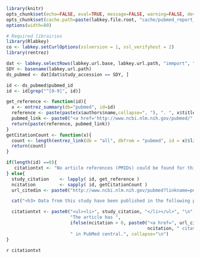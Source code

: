 ```r
library(knitr)
opts_chunk$set(echo=FALSE, eval=TRUE, message=FALSE, warning=FALSE, dev="png", fig.width=6, fig.height=4, dpi=100, autodep=FALSE)
opts_chunk$set(cache.path=paste(labkey.file.root, "cache/pubmed_report_cache/", sep="/"), cache=TRUE)
options(width=80)
```
```r
# Required librairies
library(Rlabkey)
co <- labkey.setCurlOptions(sslversion = 1, ssl_verifyhost = 2)
library(rentrez)
```

```r
dat <- labkey.selectRows(labkey.url.base, labkey.url.path, "immport", "study_pubmed", colNameOpt="rname")
SDY <- basename(labkey.url.path)
ds_pubmed <- dat[dat$study_accession == SDY, ]
```

```r
id <- ds_pubmed$pubmed_id
id <- id[grep("^[0-9]", id)]

get_reference <- function(id){
  x <- entrez_summary(db="pubmed", id=id)
  reference <- paste(paste(x$authors$name,collapse=", "), ". ", x$title, " <i>", x$source, "</i> ", x$volume, "(", x$issue, "), ", x$pubdate, ".", sep="")
  pubmed_link <- paste0("<a href='http://www.ncbi.nlm.nih.gov/pubmed/", id,"' target='_blank'>", "PMID:", id,"</a>")
  return(paste(reference, pubmed_link))
}
getCitationCount <- function(x){
  count <- length(entrez_link(db = "all", dbfrom = "pubmed", id = x)$links$pubmed_pubmed_citedin)
  return(count)
}

if(length(id) ==0){
   citationtxt <- "No article references (PMIDs) could be found for this study. If you think this is an error, please post a message on the <a href='https://www.immunespace.org/project/home/support/begin.view', target='_blank'>support page</a> and the ImmuneSpace team will update this information as soon as possible."
} else{
  study_citation    <- lapply( id, get_reference )
  ncitation         <- sapply( id, getCitationCount )
  url_citedin <- paste0("http://www.ncbi.nlm.nih.gov/pubmed?linkname=pubmed_pubmed_citedin&from_uid=", id)

  cat("<h3> Data from this study have been published in the following paper(s): </h3>\n")

  citationtxt <- paste0("<ul><li>", study_citation, "</li></ul>", "\n",
                        "The article has ",
                        ifelse(ncitation > 0, paste0("<a href=", url_citedin, " target='_blank'>",
                                                     ncitation, " citations</a>"), "0 citations"),
                        " in PubMed central.", collapse="\n")
}
```

`r citationtxt`

